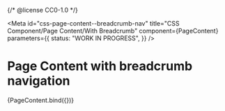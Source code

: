 {/* @license CC0-1.0 */}



<Meta
  id="css-page-content--breadcrumb-nav"
  title="CSS Component/Page Content/With Breadcrumb"
  component={PageContent}
  parameters={{
    status: "WORK IN PROGRESS",
  }}
/>

# Page Content with breadcrumb navigation

<Canvas>
  <Story
    name="With Breadcrumb"
    args={{
      ...exampleArgs,
      navHTML: ReactDOMServer.renderToStaticMarkup(Breadcrumb({ ...breadcrumbArgs })),
    }}
  >
    {PageContent.bind({})}
  </Story>
</Canvas>
